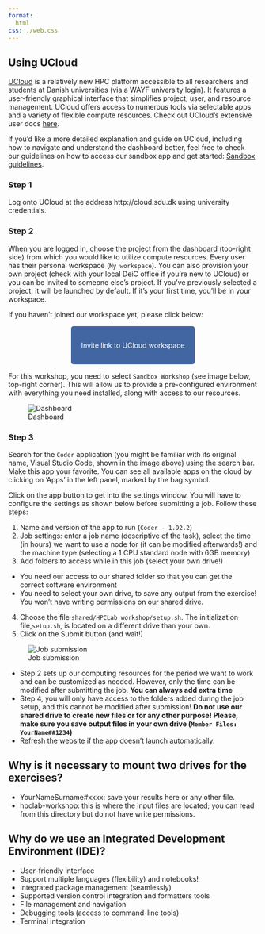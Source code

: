 ```yaml
---
format: 
  html
css: ./web.css
---
```


## Using UCloud 

[UCloud](https://cloud.sdu.dk) is a relatively new HPC platform accessible to all researchers and students at Danish universities (via a WAYF university login). It features a user-friendly graphical interface that simplifies project, user, and resource management. UCloud offers access to numerous tools via selectable apps and a variety of flexible compute resources. Check out UCloud’s extensive user docs [here](https://docs.cloud.sdu.dk/index.html).

If you’d like a more detailed explanation and guide on UCloud, including how to navigate and understand the dashboard better, feel free to check our guidelines on how to access our sandbox app and get started: [Sandbox guidelines](https://hds-sandbox.github.io/access/UCloud.html).

### Step 1
Log onto UCloud at the address http://cloud.sdu.dk using university credentials.

### Step 2

When you are logged in, choose the project from the dashboard (top-right side) from which you would like to utilize compute resources. Every user has their personal workspace (`My workspace`). You can also provision your own project (check with your local DeiC office if you’re new to UCloud) or you can be invited to someone else’s project. If you’ve previously selected a project, it will be launched by default. If it’s your first time, you’ll be in your workspace. 

If you haven't joined our workspace yet, please click below:

&nbsp;

 <p align="center">
  <a href="https://cloud.sdu.dk/app/projects/invite/d68169ad-6bb1-422d-b0df-d21e2751f8fb" style="background-color: #4266A1; color: #FFFFFF; padding: 30px 20px; text-decoration: none; border-radius: 5px;">
    Invite link to
    UCloud workspace
  </a>
</p>

&nbsp;

For this workshop, you need to select `Sandbox Workshop` (see image below, top-right corner). This will allow us to provide a pre-configured environment with everything you need installed, along with access to our resources.


![Dashboard](./images/step1.png)

### Step 3

Search for the `Coder` application (you might be familiar with its original name, Visual Studio Code, shown in the image above) using the search bar. Make this app your favorite. You can see all available apps on the cloud by clicking on 'Apps' in the left panel, marked by the bag symbol.

Click on the app button to get into the settings window. You will have to configure the settings as shown below before submitting a job. Follow these steps: 

1. Name and version of the app to run (`Coder - 1.92.2`)
2. Job settings: enter a job name (descriptive of the task), select the time (in hours) we want to use a node for (it can be modified afterwards!) and the machine type (selecting a 1 CPU standard node with 6GB memory)
3. Add folders to access while in this job (select your own drive!)
  - You need our access to our shared folder so that you can get the correct software environment
  - You need to select your own drive, to save any output from the exercise! You won't have writing permissions on our shared drive. 
4. Choose the file `shared/HPCLab_workshop/setup.sh`. The initialization file,`setup.sh`, is located on a different drive than your own.
5. Click on the Submit button (and wait!)

![Job submission](./images/step2.png)

:::{.callout-warning}
- Step 2 sets up our computing resources for the period we want to work and can be customized as needed. However, only the time can be modified after submitting the job. **You can always add extra time**
- Step 4, you will only have access to the folders added during the job setup, and this cannot be modified after submission! **Do not use our shared drive to create new files or for any other purpose! Please, make sure you save output files in your own drive (`Member Files: YourName##1234`)**
- Refresh the website if the app doesn't launch automatically.
:::

:::{.callout-important}
# Why is it necessary to mount two drives for the exercises?

- YourNameSurname#xxxx: save your results here or any other file. 
- hpclab-workshop: this is where the input files are located; you can read from this directory but do not have write permissions. 
:::

:::{.callout-tip}
# Why do we use an Integrated Development Environment (IDE)?

- User-friendly interface​
- Support multiple languages (flexibility)​ and notebooks! ​
- Integrated package management (seamlessly)​
- Supported version control integration  and formatters tools​
- File management and navigation ​
- Debugging tools (access to command-line tools)​
- Terminal integration ​
:::
